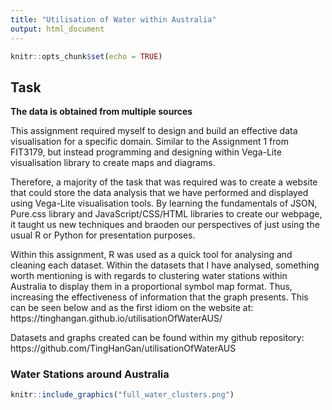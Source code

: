 ```yaml
---
title: "Utilisation of Water within Australia"
output: html_document
---
```


```r
knitr::opts_chunk$set(echo = TRUE)
```

## Task

**The data is obtained from multiple sources** \doublespacing 

This assignment required myself to design and build an effective data visualisation for a specific domain. Similar to the Assignment 1 from FIT3179, but instead programming and designing within Vega-Lite visualisation library to create maps and diagrams. 

Therefore, a majority of the task that was required was to create a website that could store the data analysis that we have performed and displayed using Vega-Lite visualisation tools. By learning the fundamentals of JSON, Pure.css library and JavaScript/CSS/HTML libraries to create our webpage, it taught us new techniques and braoden our perspectives of just using the usual R or Python for presentation purposes. 

Within this assignment, R was used as a quick tool for analysing and cleaning each dataset. Within the datasets that I have analysed, something worth mentioning is with regards to clustering water stations within Australia to display them in a proportional symbol map format. Thus, increasing the effectiveness of information that the graph presents. This can be seen below and as the first idiom on the website at: https://tinghangan.github.io/utilisationOfWaterAUS/

Datasets and graphs created can be found within my github repository: https://github.com/TingHanGan/utilisationOfWaterAUS

### Water Stations around Australia\doublespacing

```r
knitr::include_graphics("full_water_clusters.png")
```
